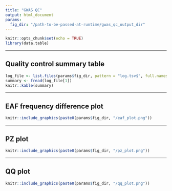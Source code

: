 ```yaml
---
title: "GWAS QC"
output: html_document
params:
  fig_dir: "/path-to-be-passed-at-runtime/gwas_qc_output_dir"
---
```


```r
knitr::opts_chunk$set(echo = TRUE)
library(data.table)
```

---

## Quality control summary table
```r
log_file <- list.files(params$fig_dir, pattern = "log.tsv$", full.names = TRUE)
summary <- fread(log_file[1])
knitr::kable(summary)
```

---

## EAF frequency difference plot
```r
knitr::include_graphics(paste0(params$fig_dir, "/eaf_plot.png"))
```

---

## PZ plot
```r
knitr::include_graphics(paste0(params$fig_dir, "/pz_plot.png"))
```

---

## QQ plot
```r
knitr::include_graphics(paste0(params$fig_dir, "/qq_plot.png"))
```
